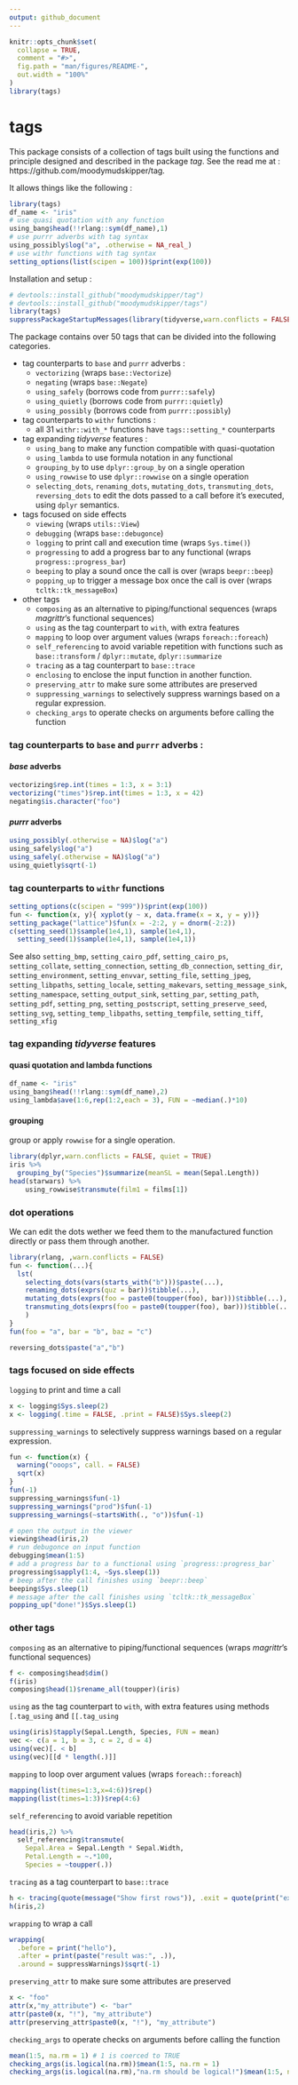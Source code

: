 ---
output: github_document
---

<!-- README.md is generated from README.Rmd. Please edit that file -->

```{r setup, include = FALSE}
knitr::opts_chunk$set(
  collapse = TRUE,
  comment = "#>",
  fig.path = "man/figures/README-",
  out.width = "100%"
)
library(tags)
```
# tags

This package consists of a collection of tags built using the functions and
principle designed and described in the package *tag*. See the read me at :
https://github.com/moodymudskipper/tag.

It allows things like the following :

```{r}
library(tags)
df_name <- "iris"
# use quasi quotation with any function
using_bang$head(!!rlang::sym(df_name),1)
# use purrr adverbs with tag syntax
using_possibly$log("a", .otherwise = NA_real_)
# use withr functions with tag syntax
setting_options(list(scipen = 100))$print(exp(100))
```

Installation and setup :

```{r}
# devtools::install_github("moodymudskipper/tag")
# devtools::install_github("moodymudskipper/tags")
library(tags)
suppressPackageStartupMessages(library(tidyverse,warn.conflicts = FALSE))
```

The package contains over 50 tags that can be divided into the
following categories.

* tag counterparts to `base` and `purrr` adverbs :
    - `vectorizing` (wraps `base::Vectorize`)
    - `negating` (wraps `base::Negate`)
    - `using_safely` (borrows code from `purrr::safely`)
    - `using_quietly` (borrows code from `purrr::quietly`)
    - `using_possibly` (borrows code from `purrr::possibly`)
* tag counterparts to `withr` functions :
    - all 31 `withr::with_*` functions have `tags::setting_*` counterparts
* tag expanding *tidyverse* features :
    - `using_bang` to make any function compatible with quasi-quotation
    - `using_lambda` to use formula notation in any functional
    - `grouping_by` to use `dplyr::group_by` on a single operation
    - `using_rowwise` to use `dplyr::rowwise` on a single operation
    - `selecting_dots`, `renaming_dots`, `mutating_dots`, `transmuting_dots`,
   `reversing_dots` to edit the dots passed to a call before it's executed, 
   using `dplyr` semantics.
* tags focused on side effects
    - `viewing` (wraps `utils::View`)
    - `debugging` (wraps `base::debugonce`)
    - `logging` to print call and execution time (wraps `Sys.time()`)
    - `progressing` to add a progress bar to any functional (wraps `progress::progress_bar`)
    - `beeping` to play a sound once the call is over (wraps `beepr::beep`)
    - `popping_up` to trigger a message box once the call is over (wraps `tcltk::tk_messageBox`)
* other tags 
    - `composing` as an alternative to piping/functional sequences (wraps *magrittr*'s functional sequences)
    - `using` as the tag counterpart to `with`, with extra features
    - `mapping` to loop over argument values (wraps `foreach::foreach`)
    - `self_referencing` to avoid variable repetition with functions such as 
   `base::transform` / `dplyr::mutate`, `dplyr::summarize`
    - `tracing` as a tag counterpart to `base::trace`
    - `enclosing` to enclose the input function in another function.
    - `preserving_attr` to make sure some attributes are preserved
    - `suppressing_warnings` to selectively suppress warnings based on a regular
   expression.
    - `checking_args` to operate checks on arguments before calling the function

### tag counterparts to `base` and `purrr` adverbs :

#### *base* adverbs

```{r}
vectorizing$rep.int(times = 1:3, x = 3:1)
vectorizing("times")$rep.int(times = 1:3, x = 42)
negating$is.character("foo")
```

#### *purrr* adverbs

```{r}
using_possibly(.otherwise = NA)$log("a")
using_safely$log("a")
using_safely(.otherwise = NA)$log("a")
using_quietly$sqrt(-1)
```

### tag counterparts to `withr` functions

```{r}
setting_options(c(scipen = "999"))$print(exp(100))
fun <- function(x, y){ xyplot(y ~ x, data.frame(x = x, y = y))}
setting_package("lattice")$fun(x = -2:2, y = dnorm(-2:2))
c(setting_seed(1)$sample(1e4,1), sample(1e4,1), 
  setting_seed(1)$sample(1e4,1), sample(1e4,1))
```

See also `setting_bmp`, `setting_cairo_pdf`, `setting_cairo_ps`, 
`setting_collate`, `setting_connection`, `setting_db_connection`, `setting_dir`,
`setting_environment`, `setting_envvar`, `setting_file`, `setting_jpeg`,
`setting_libpaths`, `setting_locale`, `setting_makevars`, `setting_message_sink`,
`setting_namespace`, `setting_output_sink`,
`setting_par`, `setting_path`, `setting_pdf`, `setting_png`, 
`setting_postscript`, `setting_preserve_seed`, `setting_svg`, 
`setting_temp_libpaths`, `setting_tempfile`, `setting_tiff`, `setting_xfig`

### tag expanding *tidyverse* features

#### quasi quotation and lambda functions

```{r}
df_name <- "iris"
using_bang$head(!!rlang::sym(df_name),2)
using_lambda$ave(1:6,rep(1:2,each = 3), FUN = ~median(.)*10)
```

#### grouping

group or apply `rowwise` for a single operation.

```{r}
library(dplyr,warn.conflicts = FALSE, quiet = TRUE)
iris %>%
  grouping_by("Species")$summarize(meanSL = mean(Sepal.Length))
head(starwars) %>%
    using_rowwise$transmute(film1 = films[1])
```

### dot operations

We can edit the dots wether we feed them to the manufactured function directly 
or pass them through another.

```{r}
library(rlang, ,warn.conflicts = FALSE)
fun <- function(...){
  lst(
    selecting_dots(vars(starts_with("b")))$paste(...),
    renaming_dots(exprs(quz = bar))$tibble(...),
    mutating_dots(exprs(foo = paste0(toupper(foo), bar)))$tibble(...),
    transmuting_dots(exprs(foo = paste0(toupper(foo), bar)))$tibble(...)
    )
}
fun(foo = "a", bar = "b", baz = "c")

reversing_dots$paste("a","b")
```


### tags focused on side effects

`logging` to print and time a call

```{r}
x <- logging$Sys.sleep(2)
x <- logging(.time = FALSE, .print = FALSE)$Sys.sleep(2)
```

`suppressing_warnings` to selectively suppress warnings based on a regular expression.

```{r}
fun <- function(x) {
  warning("ooops", call. = FALSE)
  sqrt(x)
}
fun(-1)
suppressing_warnings$fun(-1)
suppressing_warnings("prod")$fun(-1)
suppressing_warnings(~startsWith(., "o"))$fun(-1)  
```


```{r, eval = FALSE}
# open the output in the viewer
viewing$head(iris,2) 
# run debugonce on input function
debugging$mean(1:5)  
# add a progress bar to a functional using `progress::progress_bar`
progressing$sapply(1:4, ~Sys.sleep(1))
# beep after the call finishes using `beepr::beep`
beeping$Sys.sleep(1)
# message after the call finishes using `tcltk::tk_messageBox`
popping_up("done!")$Sys.sleep(1)
```


### other tags 

`composing` as an alternative to piping/functional sequences (wraps *magrittr*'s functional sequences)

```{r}
f <- composing$head$dim()
f(iris)
composing$head(1)$rename_all(toupper)(iris)
```

`using` as the tag counterpart to `with`, with extra features using methods `[.tag_using` and `[[.tag_using`

```{r}
using(iris)$tapply(Sepal.Length, Species, FUN = mean)
vec <- c(a = 1, b = 3, c = 2, d = 4)
using(vec)[. < b]
using(vec)[[d * length(.)]]
```

`mapping` to loop over argument values (wraps `foreach::foreach`)

```{r}
mapping(list(times=1:3,x=4:6))$rep()
mapping(list(times=1:3))$rep(4:6)
```

`self_referencing` to avoid variable repetition 

```{r}
head(iris,2) %>%
  self_referencing$transmute(
    Sepal.Area = Sepal.Length * Sepal.Width,
    Petal.Length = ~.*100,
    Species = ~toupper(.))
```

`tracing` as a tag counterpart to `base::trace`

```{r}
h <- tracing(quote(message("Show first rows")), .exit = quote(print("exiting!")))$head
h(iris,2)
```

`wrapping` to wrap a call 

```{r}
wrapping(
  .before = print("hello"),
  .after = print(paste("result was:", .)),
  .around = suppressWarnings)$sqrt(-1)
```

`preserving_attr` to make sure some attributes are preserved

```{r}
x <- "foo"
attr(x,"my_attribute") <- "bar"
attr(paste0(x, "!"), "my_attribute")
attr(preserving_attr$paste0(x, "!"), "my_attribute")
```

`checking_args` to operate checks on arguments before calling the function

```{r, error = TRUE}
mean(1:5, na.rm = 1) # 1 is coerced to TRUE
checking_args(is.logical(na.rm))$mean(1:5, na.rm = 1)
checking_args(is.logical(na.rm),"na.rm should be logical!")$mean(1:5, na.rm = 1)
```

